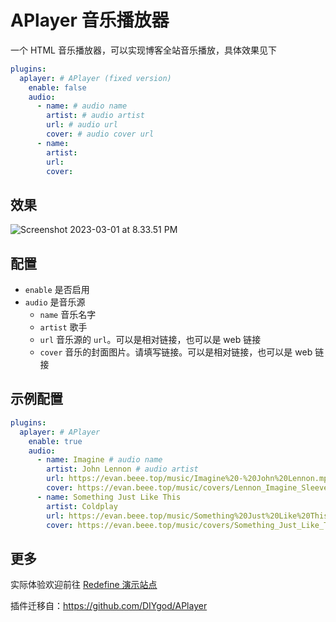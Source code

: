 # APlayer 音乐播放器

一个 HTML 音乐播放器，可以实现博客全站音乐播放，具体效果见下

```yaml
plugins:
  aplayer: # APlayer (fixed version)
    enable: false
    audio:
      - name: # audio name
        artist: # audio artist
        url: # audio url
        cover: # audio cover url
      - name: 
        artist: 
        url: 
        cover: 
```

## 效果

![Screenshot 2023-03-01 at 8.33.51 PM](https://evan.beee.top/img/2023/03/01/bfba84ee6ee020b9923a94fa9a14a2b7.png)

## 配置

- `enable` 是否启用
- `audio` 是音乐源
  - `name` 音乐名字
  - `artist` 歌手
  - `url` 音乐源的 `url`。可以是相对链接，也可以是 web 链接
  - `cover` 音乐的封面图片。请填写链接。可以是相对链接，也可以是 web 链接

## 示例配置

```yaml
plugins:
  aplayer: # APlayer
    enable: true
    audio:
      - name: Imagine # audio name
        artist: John Lennon # audio artist
        url: https://evan.beee.top/music/Imagine%20-%20John%20Lennon.mp3 # audio url
        cover: https://evan.beee.top/music/covers/Lennon_Imagine_Sleeve_1975.jpg # audio cover
      - name: Something Just Like This
        artist: Coldplay
        url: https://evan.beee.top/music/Something%20Just%20Like%20This%20-%20The%20Chainsmokers%E3%80%81Coldplay.mp3
        cover: https://evan.beee.top/music/covers/Something_Just_Like_This.png
```

## 更多

实际体验欢迎前往 [Redefine 演示站点](https://redefine.ohevan.com/2022/10/02/theme-demo/)

插件迁移自：https://github.com/DIYgod/APlayer

